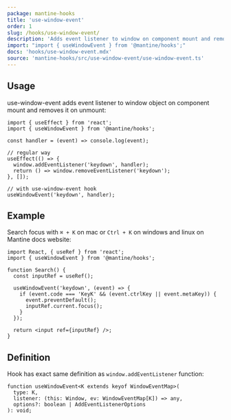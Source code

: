 ```yaml
---
package: mantine-hooks
title: 'use-window-event'
order: 1
slug: /hooks/use-window-event/
description: 'Adds event listener to window on component mount and removes it on unmount'
import: "import { useWindowEvent } from '@mantine/hooks';"
docs: 'hooks/use-window-event.mdx'
source: 'mantine-hooks/src/use-window-event/use-window-event.ts'
---
```


## Usage

use-window-event adds event listener to window object on component mount and removes it on unmount:

```tsx
import { useEffect } from 'react';
import { useWindowEvent } from '@mantine/hooks';

const handler = (event) => console.log(event);

// regular way
useEffect(() => {
  window.addEventListener('keydown', handler);
  return () => window.removeEventListener('keydown');
}, []);

// with use-window-event hook
useWindowEvent('keydown', handler);
```

## Example

Search focus with `⌘ + K` on mac or `Ctrl + K` on windows and linux on Mantine docs website:

```tsx
import React, { useRef } from 'react';
import { useWindowEvent } from '@mantine/hooks';

function Search() {
  const inputRef = useRef();

  useWindowEvent('keydown', (event) => {
    if (event.code === 'KeyK' && (event.ctrlKey || event.metaKey)) {
      event.preventDefault();
      inputRef.current.focus();
    }
  });

  return <input ref={inputRef} />;
}
```

## Definition

Hook has exact same definition as `window.addEventListener` function:

```tsx
function useWindowEvent<K extends keyof WindowEventMap>(
  type: K,
  listener: (this: Window, ev: WindowEventMap[K]) => any,
  options?: boolean | AddEventListenerOptions
): void;
```
